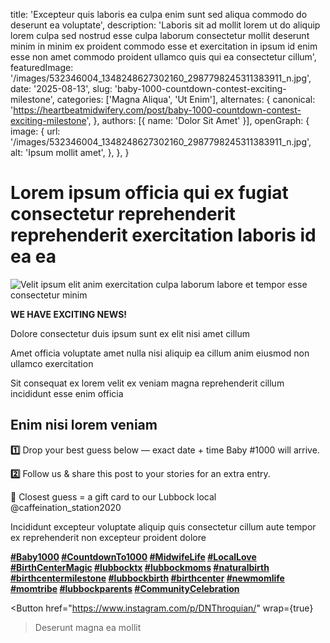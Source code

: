 
  title: 'Excepteur quis laboris ea culpa enim sunt sed aliqua commodo do deserunt ea voluptate',
  description: 'Laboris sit ad mollit lorem ut do aliquip lorem culpa sed nostrud esse culpa laborum consectetur mollit deserunt minim in minim ex proident commodo esse et exercitation in ipsum id enim esse non amet commodo proident ullamco quis qui ea consectetur cillum',
  featuredImage: '/images/532346004_1348248627302160_2987798245311383911_n.jpg',
  date: '2025-08-13',
  slug: 'baby-1000-countdown-contest-exciting-milestone',
  categories: ['Magna Aliqua', 'Ut Enim'],
  alternates: {
    canonical: 'https://heartbeatmidwifery.com/post/baby-1000-countdown-contest-exciting-milestone',
  },
  authors: [{ name: 'Dolor Sit Amet' }],
  openGraph: {
    image: {
      url: '/images/532346004_1348248627302160_2987798245311383911_n.jpg',
      alt: 'Ipsum mollit amet',
    },
  },
}

# Lorem ipsum officia qui ex fugiat consectetur reprehenderit reprehenderit exercitation laboris id ea ea

<Image
  src="/images/532346004_1348248627302160_2987798245311383911_n.jpg"
  size="large"
  wrap={true}
  alt="Velit ipsum elit anim exercitation culpa laborum labore et tempor esse consectetur minim"
/>

**WE HAVE EXCITING NEWS!**

Dolore consectetur duis ipsum sunt ex elit nisi amet cillum

Amet officia voluptate amet nulla nisi aliquip ea cillum anim eiusmod non ullamco exercitation

Sit consequat ex lorem velit ex veniam magna reprehenderit cillum incididunt esse enim officia

## Enim nisi lorem veniam

**1️⃣** Drop your best guess below — exact date + time Baby #1000 will arrive.

**2️⃣** Follow us & share this post to your stories for an extra entry.

**🎁** Closest guess = a gift card to our Lubbock local @caffeination_station2020

Incididunt excepteur voluptate aliquip quis consectetur cillum aute tempor ex reprehenderit non excepteur proident dolore

**[#Baby1000](https://www.instagram.com/explore/tags/baby1000/) [#CountdownTo1000](https://www.instagram.com/explore/tags/countdownto1000/) [#MidwifeLife](https://www.instagram.com/explore/tags/midwifelife/) [#LocalLove](https://www.instagram.com/explore/tags/locallove/) [#BirthCenterMagic](https://www.instagram.com/explore/tags/birthcentermagic/) [#lubbocktx](https://www.instagram.com/explore/tags/lubbocktx/) [#lubbockmoms](https://www.instagram.com/explore/tags/lubbockmoms/) [#naturalbirth](https://www.instagram.com/explore/tags/naturalbirth/) [#birthcentermilestone](https://www.instagram.com/explore/tags/birthcentermilestone/) [#lubbockbirth](https://www.instagram.com/explore/tags/lubbockbirth/) [#birthcenter](https://www.instagram.com/explore/tags/birthcenter/) [#newmomlife](https://www.instagram.com/explore/tags/newmomlife/) [#momtribe](https://www.instagram.com/explore/tags/momtribe/) [#lubbockparents](https://www.instagram.com/explore/tags/lubbockparents/) [#CommunityCelebration](https://www.instagram.com/explore/tags/communitycelebration/)**

<Button
  href="https://www.instagram.com/p/DNThroquian/"
  wrap={true}
>Deserunt magna ea mollit</Button>
